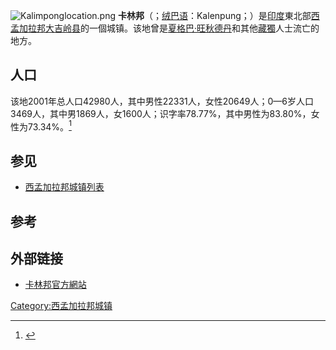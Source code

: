 {{NoteTA 
|G1=Country 
|1=zh-hans:噶伦堡;zh-hant:卡林邦; 
}}
{{Infobox Indian jurisdiction |
native_name = Kalimpong | 
type = 城镇 | 
latd =  | longd =  |
state_name = 西孟加拉邦 |
district = [[大吉岭县|大吉岭]] |
leader_title = |
leader_name = |
altitude = |
population_as_of = 2001 |
population_total = 42980| 
population_density = |
area_magnitude= sq. km |
area_total =  |
area_telephone =  |
postal_code = |
vehicle_code_range = |
sex_ratio = |
unlocode = |
website = |
footnotes =
}}
[[File:Kalimponglocation.png|right]]
'''卡林邦'''（{{lang-en|Kalimpong}}；[[绒巴语|绒巴语]]：Kalenpung；{{lang-ne|कालिम्पोङ}}）是[[印度|印度]]東北部[[西孟加拉邦|西孟加拉邦]][[大吉岭县|大吉岭县]]的一個城镇。该地曾是[[夏格巴·旺秋德丹|夏格巴·旺秋德丹]]和其他[[藏獨|藏獨]]人士流亡的地方。

== 人口 ==
该地2001年总人口42980人，其中男性22331人，女性20649人；0—6岁人口3469人，其中男1869人，女1600人；识字率78.77%，其中男性为83.80%，女性为73.34%。<ref>{{cite web |url=http://www.censusindia.net/results/town.php?stad=A&state5=999 |title=Census of India 2001: Data from the 2001 Census, including cities, villages and towns. (Provisional) |accessdate=2007-09-03 |work= |publisher=Census Commission of India |deadurl=yes |archiveurl=https://web.archive.org/web/20040616075334/http://www.censusindia.net/results/town.php?stad=A&state5=999 |archivedate=2004-06-16 }}</ref>

== 参见 ==
*[[西孟加拉邦城镇列表|西孟加拉邦城镇列表]]

== 参考 ==
{{reflist}}

== 外部链接 ==
* [https://web.archive.org/web/20081006025217/http://www.wb.nic.in/westbg/kalimpong.html 卡林邦官方網站]

{{西孟加拉邦小作品}}

{{Authority control}}
{{DEFAULTSORT:Kalimpong}}
[[Category:西孟加拉邦城镇|Category:西孟加拉邦城镇]]